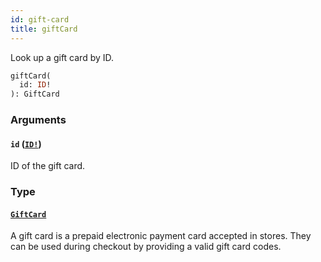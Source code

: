 ```yaml
---
id: gift-card
title: giftCard
---
```


Look up a gift card by ID.

```graphql
giftCard(
  id: ID!
): GiftCard

```

### Arguments

#### `id` ([`ID!`](../../../developer/api-reference/scalars/id))

ID of the gift card.

### Type

#### [`GiftCard`](../../../developer/api-reference/objects/gift-card)

A gift card is a prepaid electronic payment card accepted in stores. They can be used during checkout by providing a valid gift card codes.
